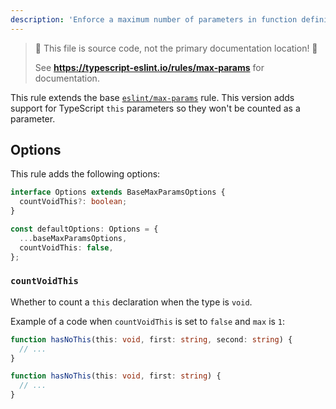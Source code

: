 ---
description: 'Enforce a maximum number of parameters in function definitions.'
---


> 🛑 This file is source code, not the primary documentation location! 🛑
>
> See **https://typescript-eslint.io/rules/max-params** for documentation.

This rule extends the base [`eslint/max-params`](https://eslint.org/docs/rules/max-params) rule.
This version adds support for TypeScript `this` parameters so they won't be counted as a parameter.

## Options

This rule adds the following options:

```ts
interface Options extends BaseMaxParamsOptions {
  countVoidThis?: boolean;
}

const defaultOptions: Options = {
  ...baseMaxParamsOptions,
  countVoidThis: false,
};
```

### `countVoidThis`

Whether to count a `this` declaration when the type is `void`.

Example of a code when `countVoidThis` is set to `false` and `max` is `1`:

<Tabs>
<TabItem value="❌ Incorrect">

```ts option='{ "countVoidThis": false, "max": 1 }'
function hasNoThis(this: void, first: string, second: string) {
  // ...
}
```

</TabItem>
<TabItem value="✅ Correct">

```ts option='{ "countVoidThis": false, "max": 1 }'
function hasNoThis(this: void, first: string) {
  // ...
}
```

</TabItem>
</Tabs>
